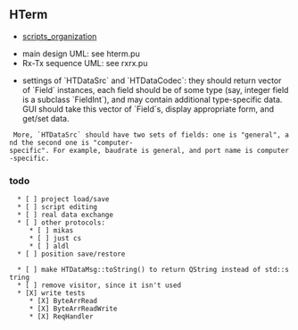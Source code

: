 
== HTerm ==

* [[scripts_organization]]



* main design UML: see hterm.pu
* Rx-Tx sequence UML: see rxrx.pu

* settings of `HTDataSrc` and `HTDataCodec`: they should return vector of `Field` instances, each field should be of some type (say, integer field is a subclass `FieldInt`), and may contain additional type-specific data. GUI should take this vector of `Field`s, display appropriate form, and get/set data. 
  More, `HTDataSrc` should have two sets of fields: one is "general", and the second one is "computer-specific". For example, baudrate is general, and port name is computer-specific.

=== todo ===

   * [ ] project load/save
   * [ ] script editing
   * [ ] real data exchange
   * [ ] other protocols:
      * [ ] mikas
      * [ ] just cs
      * [ ] aldl
   * [ ] position save/restore

   * [ ] make HTDataMsg::toString() to return QString instead of std::string
   * [ ] remove visitor, since it isn't used
   * [X] write tests
      * [X] ByteArrRead
      * [X] ByteArrReadWrite
      * [X] ReqHandler


